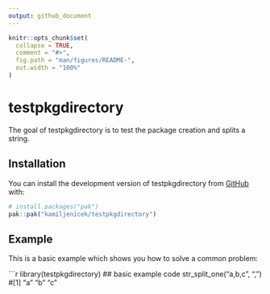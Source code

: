 ```yaml
---
output: github_document
---
```


<!-- README.md is generated from README.Rmd. Please edit that file -->

```r
knitr::opts_chunk$set(
  collapse = TRUE,
  comment = "#>",
  fig.path = "man/figures/README-",
  out.width = "100%"
)
```

# testpkgdirectory

<!-- badges: start -->
<!-- badges: end -->

The goal of testpkgdirectory is to test the package creation and splits a string.

## Installation

You can install the development version of testpkgdirectory from [GitHub](https://github.com/) with:

``` r
# install.packages("pak")
pak::pak("kamiljenicek/testpkgdirectory")
```

## Example

This is a basic example which shows you how to solve a common problem:

```r
library(testpkgdirectory)
## basic example code
str_split_one("a,b,c", ",")
#[1] "a" "b" "c"
